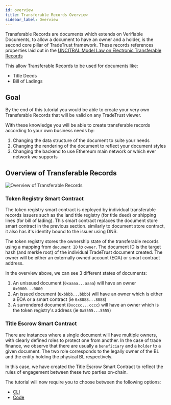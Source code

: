 ```yaml
---
id: overview
title: Transferable Records Overview
sidebar_label: Overview
---
```



<Flow />

Transferable Records are documents which extends on Verifiable Documents, to allow a document to have an owner and a holder, is the second core pillar of TradeTrust framework. These records references properties laid out in the [UNCITRAL Model Law on Electronic Transferable Records](https://uncitral.un.org/sites/uncitral.un.org/files/media-documents/uncitral/en/mletr_ebook_e.pdf)

This allow Transferable Records to be used for documents like:

- Title Deeds
- Bill of Ladings

## Goal

By the end of this tutorial you would be able to create your very own Transferable Records that will be valid on any TradeTrust viewer.

With these knowledge you will be able to create transferable records according to your own business needs by:

1. Changing the data structure of the document to suite your needs
2. Changing the rendering of the document to reflect your document styles
3. Changing the backend to use Ethereum main network or which ever network we supports

## Overview of Transferable Records

![Overview of Transferable Records](/docs/topics/introduction/transferable-records/overview.png)

### Token Registry Smart Contract

The token registry smart contract is deployed by individual transferable records issuers such as the land title registry (for title deed) or shipping lines (for bill of lading). This smart contract replaces the document store smart contract in the previous section. similarly to document store contract, it also has it's identity bound to the issuer using DNS.

The token registry stores the ownership state of the transferable records using a mapping from `document ID` to `owner`. The document ID is the target hash (and merkle root) of the individual TradeTrust document created. The owner will be either an externally owned account (EOA) or smart contract address.

In the overview above, we can see 3 different states of documents:

1. An unissued document (`0xaaaa...aaaa`) will have an owner `0x0000...0000`
1. An issued document (`0xbbbb...bbbb`) will have an owner which is either a EOA or a smart contract (ie `0x8888...8888`)
1. A surrendered document (`0xcccc...cccc`) will have an owner which is the token registry's address (ie `0x5555...5555`)

### Title Escrow Smart Contract

There are instances where a single document will have multiple owners, with clearly defined roles to protect one from another. In the case of trade finance, we observe that there are usually a `beneficiary` and a `holder` to a given document. The two role corresponds to the legally owner of the BL and the entity holding the physical BL respectively.

In this case, we have created the Title Escrow Smart Contract to reflect the rules of engagement between these two parties on-chain.

The tutorial will now require you to choose between the following options:

- [CLI](/docs/tutorial/transferable-records/token-registry/token-registry-cli)
- [Code](/docs/tutorial/transferable-records/token-registry/token-registry-code)

<Flow />
